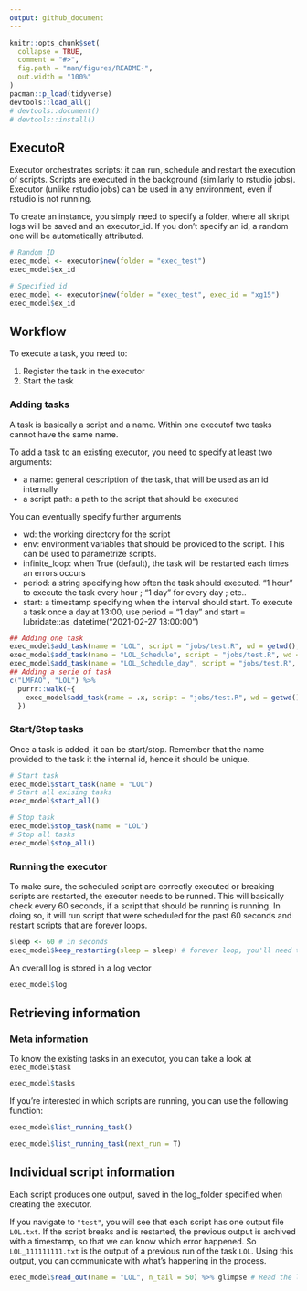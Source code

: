 ```yaml
---
output: github_document
---
```


<!-- README.md is generated from README.Rmd. Please edit that file -->

```r
knitr::opts_chunk$set(
  collapse = TRUE,
  comment = "#>",
  fig.path = "man/figures/README-",
  out.width = "100%"
)
pacman::p_load(tidyverse)
devtools::load_all()
# devtools::document()
# devtools::install()
```

## ExecutoR

Executor orchestrates scripts: it can run, schedule and restart the execution of scripts. Scripts are executed in the background (similarly to rstudio jobs). Executor (unlike rstudio jobs) can be used in any environment, even if rstudio is not running. 

To create an instance, you simply need to specify a folder, where all skript logs will be saved and an executor_id. If you don't specify an id, a random one will be automatically attributed. 

```r
# Random ID
exec_model <- executor$new(folder = "exec_test")
exec_model$ex_id

# Specified id
exec_model <- executor$new(folder = "exec_test", exec_id = "xg15")
exec_model$ex_id


```

## Workflow

To execute a task, you need to: 

1. Register the task in the executor
2. Start the task

### Adding tasks

A task is basically a script and a name. Within one executof two tasks cannot have the same name. 

To add a task to an existing executor, you need to specify at least two arguments: 

+ a name: general description of the task, that will be used as an id internally
+ a script path: a path to the script that should be executed

You can eventually specify further arguments

+ wd: the working directory for the script
+ env: environment variables that should be provided to the script. This can be used to parametrize scripts. 
+ infinite_loop: when True (default), the task will be restarted each times an errors occurs
+ period: a string specifying how often the task should executed. "1 hour" to execute the task every hour ; "1 day" for every day ; etc..
+ start: a timestamp specifying when the interval should start. To execute a task once a day at 13:00, use period = "1 day" and start = lubridate::as_datetime("2021-02-27 13:00:00")


```r
## Adding one task
exec_model$add_task(name = "LOL", script = "jobs/test.R", wd = getwd(), env = c("SYMBOL" = "LOL"))
exec_model$add_task(name = "LOL_Schedule", script = "jobs/test.R", wd = getwd(), env = c("SYMBOL" = "LOL_schedule"), infinite_loop = F, period = "2 min")
exec_model$add_task(name = "LOL_Schedule_day", script = "jobs/test.R", wd = getwd(), env = c("SYMBOL" = "LOL_schedule"), infinite_loop = F, period = "day", start = lubridate::as_datetime("2021-02-27 12:50:00", tz = "EST"))
## Adding a serie of task
c("LMFAO", "LOL") %>%
  purrr::walk(~{
    exec_model$add_task(name = .x, script = "jobs/test.R", wd = getwd(), env = c("SYMBOL" = .x))
  })

```

### Start/Stop tasks

Once a task is added, it can be start/stop. Remember that the name provided to the task it the internal id, hence it should be unique. 

```r
# Start task
exec_model$start_task(name = "LOL")
# Start all exising tasks
exec_model$start_all()

# Stop task
exec_model$stop_task(name = "LOL")
# Stop all tasks
exec_model$stop_all()

```

### Running the executor

To make sure, the scheduled script are correctly executed or breaking scripts are restarted, the executor needs to be runned. This will basically check every 60 seconds, if a script that should be running is running. In doing so, it will run script that were scheduled for the past 60 seconds and restart scripts that are forever loops. 

```r
sleep <- 60 # in seconds
exec_model$keep_restarting(sleep = sleep) # forever loop, you'll need to stop this, once this is started

```

An overall log is stored in a log vector

```r
exec_model$log
```

## Retrieving information

### Meta information

To know the existing tasks in an executor, you can take a look at `exec_model$task`

```r
exec_model$tasks
```

If you're interested in which scripts are running, you can use the following function:

```r
exec_model$list_running_task()
```


```r
exec_model$list_running_task(next_run = T)
```

## Individual script information

Each script produces one output, saved in the log_folder specified when creating the executor. 

If you navigate to `"test"`, you will see that each script has one output file `LOL.txt`. 
If the script breaks and is restarted, the previous output is archived with a timestamp, so that we can know which error happened. So `LOL_111111111.txt` is the output of a previous run of the task `LOL`. Using this output, you can communicate with what's happening in the process. 

```r
exec_model$read_out(name = "LOL", n_tail = 50) %>% glimpse # Read the last 50 lines of the stream output of the task LOL
```

